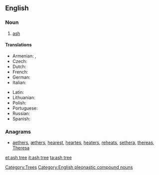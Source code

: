 ==English==
{{wikipedia}}

===Noun===
{{en-noun}}

# [[ash#Noun 2|ash]]

====Translations====
{{trans-top|ash}}
* Armenian: {{t-|hy|հացենի|tr=hac'eni}}, {{t-|hy|հացի|tr=hac'i}}
* Czech: {{t+|cs|jasan|m}}
* Dutch: {{t+|nl|es|m}}
* French: {{t+|fr|frêne|m}}
* German: {{t+|de|Esche|f}}
* Italian: {{t-|it|frassino|m}}
{{trans-mid}}
* Latin: {{t-|la|fraxinus}}
* Lithuanian: {{t+|lt|uosis|m|xs=Lithuanian}}
* Polish: {{t+|pl|jesion|m}}
* Portuguese: {{t-|pt|freixo|m}}
* Russian: {{t+|ru|ясень|m|tr=jásen'}}
* Spanish: {{t+|es|fresno|m}}
{{trans-bottom}}

===Anagrams===
* [[aethers#English|aethers]], [[æthers#English|æthers]], [[hearest#English|hearest]], [[heartes#English|heartes]], [[heaters#English|heaters]], [[reheats#English|reheats]], [[sethera#English|sethera]], [[thereas#English|thereas]], [[Theresa#English|Theresa]]

[[Category:Trees]]
[[Category:English pleonastic compound nouns]]
[[et:ash tree]]
[[it:ash tree]]
[[ta:ash tree]]
